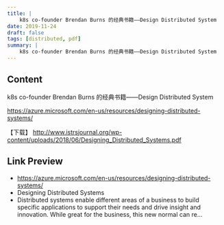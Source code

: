 ```yaml
---
title: |
    k8s co-founder Brendan Burns 的经典书籍——Design Distributed System
date: 2019-11-24
draft: false
tags: [distributed, pdf]
summary: |
    k8s co-founder Brendan Burns 的经典书籍——Design Distributed System
---
```


## Content

k8s co-founder Brendan Burns 的经典书籍——Design Distributed System

https://azure.microsoft.com/en-us/resources/designing-distributed-systems/

【下载】
http://www.istrsjournal.org/wp-content/uploads/2018/06/Designing_Distributed_Systems.pdf

## Link Preview

- https://azure.microsoft.com/en-us/resources/designing-distributed-systems/
- Designing Distributed Systems
- Distributed systems enable different areas of a business to build specific applications to support their needs and drive insight and innovation. While great for the business, this new normal can re...
